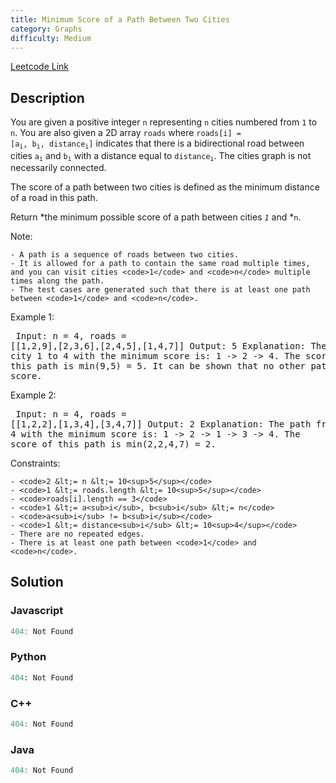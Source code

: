 ```yaml
---
title: Minimum Score of a Path Between Two Cities
category: Graphs
difficulty: Medium
---
```


<Callout>

[Leetcode Link](https://leetcode.com/problems/minimum-score-of-a-path-between-two-cities)

</Callout>

## Description
You are given a positive integer <code>n</code> representing <code>n</code> cities numbered from <code>1</code> to <code>n</code>. You are also given a 2D array <code>roads</code> where <code>roads[i] = [a<sub>i</sub>, b<sub>i</sub>, distance<sub>i</sub>]</code> indicates that there is a bidirectional road between cities <code>a<sub>i</sub></code> and <code>b<sub>i</sub></code> with a distance equal to <code>distance<sub>i</sub></code>. The cities graph is not necessarily connected.

The score of a path between two cities is defined as the minimum distance of a road in this path.

Return *the minimum possible score of a path between cities *<code>1</code>* and *<code>n</code>.

Note:


	- A path is a sequence of roads between two cities.
	- It is allowed for a path to contain the same road multiple times, and you can visit cities <code>1</code> and <code>n</code> multiple times along the path.
	- The test cases are generated such that there is at least one path between <code>1</code> and <code>n</code>.


 
Example 1:
<Image alt="" src="https://assets.leetcode.com/uploads/2022/10/12/graph11.png" width={190} height={231} />
<br /><pre className="overflow-x-auto">
Input: n = 4, roads = [[1,2,9],[2,3,6],[2,4,5],[1,4,7]]
Output: 5
Explanation: The path from city 1 to 4 with the minimum score is: 1 -&gt; 2 -&gt; 4. The score of this path is min(9,5) = 5.
It can be shown that no other path has less score.
</pre>

Example 2:
<Image alt="" src="https://assets.leetcode.com/uploads/2022/10/12/graph22.png" width={190} height={231} />
<br /><pre className="overflow-x-auto">
Input: n = 4, roads = [[1,2,2],[1,3,4],[3,4,7]]
Output: 2
Explanation: The path from city 1 to 4 with the minimum score is: 1 -&gt; 2 -&gt; 1 -&gt; 3 -&gt; 4. The score of this path is min(2,2,4,7) = 2.
</pre>

 
Constraints:


	- <code>2 &lt;= n &lt;= 10<sup>5</sup></code>
	- <code>1 &lt;= roads.length &lt;= 10<sup>5</sup></code>
	- <code>roads[i].length == 3</code>
	- <code>1 &lt;= a<sub>i</sub>, b<sub>i</sub> &lt;= n</code>
	- <code>a<sub>i</sub> != b<sub>i</sub></code>
	- <code>1 &lt;= distance<sub>i</sub> &lt;= 10<sup>4</sup></code>
	- There are no repeated edges.
	- There is at least one path between <code>1</code> and <code>n</code>.



## Solution

### Javascript
```javascript
404: Not Found
```
### Python
```python
404: Not Found
```
### C++
```cpp
404: Not Found
```
### Java
```java
404: Not Found
```


